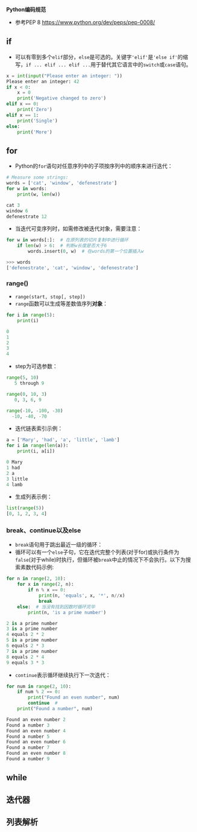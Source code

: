 '''Python编码规范'''
*参考PEP 8 https://www.python.org/dev/peps/pep-0008/

==if==
*可以有零到多个<code>elif</code>部分，<code>else</code>是可选的。关键字<code>'elif'</code>是<code>'else if'</code>的缩写，<code>if ... elif ... elif ...</code>用于替代其它语言中的<code>switch</code>或<code>case</code>语句。
<source lang="Python">
x = int(input("Please enter an integer: "))
Please enter an integer: 42
if x < 0:
    x = 0
    print('Negative changed to zero')
elif x == 0:
    print('Zero')
elif x == 1:
    print('Single')
else:
    print('More')
</source>

==for==
*Python的<code>for</code>语句对任意序列中的子项按序列中的顺序来进行迭代：
<source lang="Python">
# Measure some strings:
words = ['cat', 'window', 'defenestrate']
for w in words:
    print(w, len(w))

cat 3
window 6
defenestrate 12
</source>
*当迭代可变序列时，如需修改被迭代对象，需要注意：
<source lang="Python">
for w in words[:]:  # 在原列表的切片复制中进行循环
    if len(w) > 6:  # 判断w长度是否大于6
        words.insert(0, w)  # 在words的第一个位置插入w

>>> words
['defenestrate', 'cat', 'window', 'defenestrate']
</source>
===range()===
*<code>range(start, stop[, step])</code>
*<code>range</code>函数可以生成等差数值序列'''对象'''：
<source lang="Python">
for i in range(5):
    print(i)

0
1
2
3
4
</source>
*step为可选参数：
<source lang="Python">
range(5, 10)
   5 through 9

range(0, 10, 3)
   0, 3, 6, 9

range(-10, -100, -30)
  -10, -40, -70
</source>
*迭代链表索引示例：
<source lang="Python">
a = ['Mary', 'had', 'a', 'little', 'lamb']
for i in range(len(a)):
    print(i, a[i])

0 Mary
1 had
2 a
3 little
4 lamb
</source>
*生成列表示例：
<source lang="Python">
list(range(5))
[0, 1, 2, 3, 4]
</source>
===break、continue以及else===
*<code>break</code>语句用于跳出最近一级的循环：
*循环可以有一个<code>else</code>子句，它在迭代完整个列表(对于for)或执行条件为<code>false</code>(对于while)时执行，但循环被<code>break</code>中止的情况下不会执行。以下为搜索素数代码示例:
<source lang="Python">
for n in range(2, 10):
    for x in range(2, n):
        if n % x == 0:
            print(n, 'equals', x, '*', n//x)
            break
    else:  # 当没有找到因数时循环完毕
        print(n, 'is a prime number')

2 is a prime number
3 is a prime number
4 equals 2 * 2
5 is a prime number
6 equals 2 * 3
7 is a prime number
8 equals 2 * 4
9 equals 3 * 3
</source>
*<code>continue</code>表示循环继续执行下一次迭代：
<source lang="Python">
for num in range(2, 10):
    if num % 2 == 0:
        print("Found an even number", num)
        continue  # 
    print("Found a number", num)

Found an even number 2
Found a number 3
Found an even number 4
Found a number 5
Found an even number 6
Found a number 7
Found an even number 8
Found a number 9
</source>











==while==
==迭代器==
==列表解析==